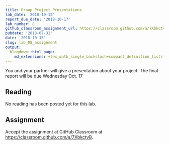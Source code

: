 ```yaml
---
title: Group Project Presentations
lab_date: '2018-10-15'
report_due_date: '2018-10-17'
lab_number: 8
github_classroom_assignment_url: https://classroom.github.com/a/7XbkctvB
pubdate: '2018-07-31'
date: '2018-10-15'
slug: lab_08_assignment
output:
  blogdown::html_page:
    md_extensions: +tex_math_single_backslash+compact_definition_lists
---
```

You and your partner will give a presentation about your project. The final report will be due Wednesday Oct. 17

## Reading

No reading has been posted yet for this lab.


## Assignment

Accept the assignment at GitHub Classroom at <https://classroom.github.com/a/7XbkctvB>.
